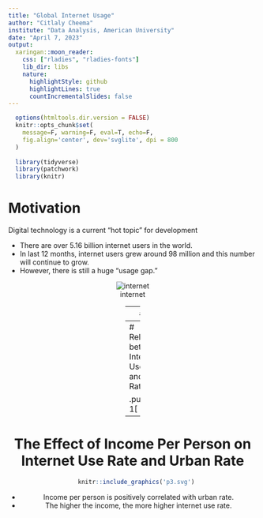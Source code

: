 ```yaml
---
title: "Global Internet Usage"
author: "Citlaly Cheema"
institute: "Data Analysis, American University"
date: "April 7, 2023"
output:
  xaringan::moon_reader:
    css: ["rladies", "rladies-fonts"]
    lib_dir: libs
    nature:
      highlightStyle: github
      highlightLines: true
      countIncrementalSlides: false
---
```


```r
  options(htmltools.dir.version = FALSE)
  knitr::opts_chunk$set(
    message=F, warning=F, eval=T, echo=F, 
    fig.align='center', dev='svglite', dpi = 800
  )
  
  library(tidyverse)
  library(patchwork)
  library(knitr)
```

# Motivation

Digital technology is a current "hot topic" for development

- There are over 5.16 billion internet users in the world.
- In last 12 months, internet users grew around 98 million and this number will continue to grow.
- However, there is still a huge "usage gap."

<center>

![internet](https://telecoms.com/wp-content/blogs.dir/1/files/2015/01/Devices-Mobile-IoT-Things-Tablet-Content-2-Copy-600x285.jpg)

<center>
---
# Data

The data comes from a [GapMinder dataset](https://www.gapminder.org) and covers global internet usage.

- There are 213 observations. These observations are a list of 213 countries across 4 variables:

    - Country (unique identifier)
    - Income Per Person (GDP per capita in US $)
    - Internet Use Rate (People who have access to the worldwide network, rate is users per 100 people)
    - Urban Rate (People living in urban areas, rate is percentage of total population)
    
- Data did not specify whether this was mobile internet usage or what the predetermined conditions were. 

---
# Relationship between Internet Use Rate and Urban Rate

.pull-left-1[
```r
  knitr::include_graphics('myplot.svg')
```
]
- The concentration of larger circles in the top right corner indicates that those who typically live in urban areas have a higher internet use rate.

---
# The Effect of Income Per Person on Internet Use Rate and Urban Rate

```r
  knitr::include_graphics('p3.svg')
```


- Income per person is positively correlated with urban rate.
- The higher the income, the more higher internet use rate.

